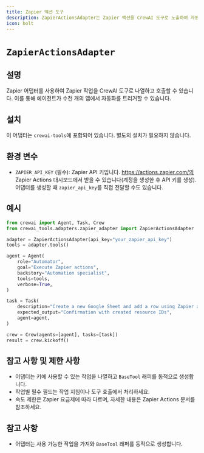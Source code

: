 ```yaml
---
title: Zapier 액션 도구
description: ZapierActionsAdapter는 Zapier 액션을 CrewAI 도구로 노출하여 자동화를 지원합니다.
icon: bolt
---
```


# `ZapierActionsAdapter`

## 설명

Zapier 어댑터를 사용하여 Zapier 작업을 CrewAI 도구로 나열하고 호출할 수 있습니다. 이를 통해 에이전트가 수천 개의 앱에서 자동화를 트리거할 수 있습니다.

## 설치

이 어댑터는 `crewai-tools`에 포함되어 있습니다. 별도의 설치가 필요하지 않습니다.

## 환경 변수

- `ZAPIER_API_KEY` (필수): Zapier API 키입니다. https://actions.zapier.com/의 Zapier Actions 대시보드에서 받을 수 있습니다(계정을 생성한 후 API 키를 생성). 어댑터를 생성할 때 `zapier_api_key`를 직접 전달할 수도 있습니다.

## 예시

```python Code
from crewai import Agent, Task, Crew
from crewai_tools.adapters.zapier_adapter import ZapierActionsAdapter

adapter = ZapierActionsAdapter(api_key="your_zapier_api_key")
tools = adapter.tools()

agent = Agent(
    role="Automator",
    goal="Execute Zapier actions",
    backstory="Automation specialist",
    tools=tools,
    verbose=True,
)

task = Task(
    description="Create a new Google Sheet and add a row using Zapier actions",
    expected_output="Confirmation with created resource IDs",
    agent=agent,
)

crew = Crew(agents=[agent], tasks=[task])
result = crew.kickoff()
```

## 참고 사항 및 제한 사항

- 어댑터는 키에 사용할 수 있는 작업을 나열하고 `BaseTool` 래퍼를 동적으로 생성합니다.
- 작업별 필수 필드는 작업 지침이나 도구 호출에서 처리하세요.
- 속도 제한은 Zapier 요금제에 따라 다르며, 자세한 내용은 Zapier Actions 문서를 참조하세요.

## 참고 사항

- 어댑터는 사용 가능한 작업을 가져와 `BaseTool` 래퍼를 동적으로 생성합니다.
